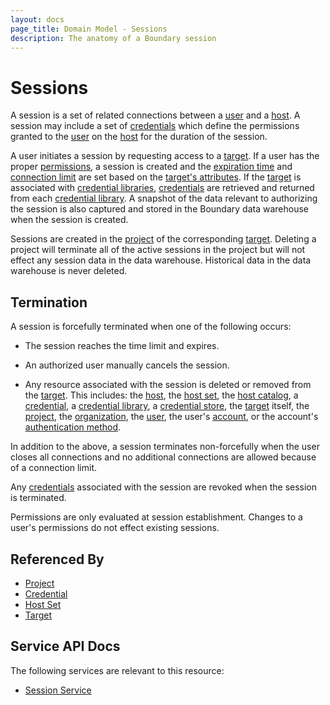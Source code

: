 ```yaml
---
layout: docs
page_title: Domain Model - Sessions
description: The anatomy of a Boundary session
---
```


# Sessions

A session is
a set of related connections
between a [user][] and a [host][].
A session may include a set of [credentials][]
which define the permissions granted to the [user][] on the [host][] for the duration
of the session.

A user initiates a session
by requesting access to a [target][].
If a user has the proper [permissions][],
a session is created
and the [expiration time][] and [connection limit][]
are set based on the [target's attributes][].
If the [target][] is associated with [credential libraries][],
[credentials][] are retrieved and returned from each
[credential library][].
A snapshot of the data
relevant to authorizing the session
is also captured and stored in the Boundary data warehouse
when the session is created.

Sessions are created in the [project][] of the corresponding [target][].
Deleting a project will terminate all of the active sessions in the project
but will not effect any session data in the data warehouse.
Historical data in the data warehouse is never deleted.

## Termination

A session is forcefully terminated when one of the following occurs:

- The session reaches the time limit and expires.

- An authorized user manually cancels the session.

- Any resource associated with the session is deleted
  or removed from the [target][].
  This includes: the [host][], the [host set][], the [host catalog][],
  a [credential][], a [credential library][], a [credential store][],
  the [target][] itself, the [project][], the [organization][],
  the [user][], the user's [account][], or the account's [authentication method][].

In addition to the above,
a session terminates non-forcefully
when the user closes all connections
and no additional connections are allowed
because of a connection limit.

Any [credentials][] associated with the session are revoked when the session is
terminated.

Permissions are only evaluated at session establishment.
Changes to a user's permissions do not effect existing sessions.

## Referenced By

- [Project][]
- [Credential][]
- [Host Set][]
- [Target][]

[expiration time]: /docs/concepts/domain-model/targets#session_max_seconds

[connection limit]: /docs/concepts/domain-model/targets#session_connection_limit

[target's attributes]: /docs/concepts/domain-model/targets#tcp-target-attributes

[account]: /docs/concepts/domain-model/accounts

[accounts]: /docs/concepts/domain-model/accounts

[authentication method]: /docs/concepts/domain-model/auth-methods

[authentication methods]: /docs/concepts/domain-model/auth-methods

[credential library]: /docs/concepts/domain-model/credential-libraries

[credential libraries]: /docs/concepts/domain-model/credential-libraries

[credential store]: /docs/concepts/domain-model/credential-stores

[credential stores]: /docs/concepts/domain-model/credential-stores

[credential]: /docs/concepts/domain-model/credentials

[credentials]: /docs/concepts/domain-model/credentials

[host catalog]: /docs/concepts/domain-model/host-catalogs

[host catalogs]: /docs/concepts/domain-model/host-catalogs

[host set]: /docs/concepts/domain-model/host-sets

[host sets]: /docs/concepts/domain-model/host-sets

[host]: /docs/concepts/domain-model/hosts

[hosts]: /docs/concepts/domain-model/hosts

[target]: /docs/concepts/domain-model/targets

[targets]: /docs/concepts/domain-model/targets

[user]: /docs/concepts/domain-model/users

[users]: /docs/concepts/domain-model/users

[organization]: /docs/concepts/domain-model/scopes#organizations

[organizations]: /docs/concepts/domain-model/scopes#organizations

[project]: /docs/concepts/domain-model/scopes#projects

[projects]: /docs/concepts/domain-model/scopes#projects

[permissions]: /docs/concepts/security/permissions

## Service API Docs

The following services are relevant to this resource:

- [Session Service](/api-docs/session-service)
